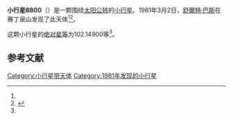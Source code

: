 {{Infobox planet
| bgcolour = #FFFFC0
| name = 8800
| symbol = 
| image = 
| caption = 
| discovery = yes
| discovery_ref = 
| discoverer = [[舒爾特·巴斯|舒爾特·巴斯]]
| discovery_site = [[赛丁泉山|赛丁泉山]] 
| discovered = 1981年3月2日
| designations = yes
| mp_name = 
| named_after = 
| alt_names = 1981 EB26/ 1995 QL10
| mp_category = [[主带小行星|主带小行星]]
| orbit_ref = <ref name="a">[http://ssd.jpl.nasa.gov/sbdb.cgi?sstr=8800 8800] {{Wayback|url=http://ssd.jpl.nasa.gov/sbdb.cgi?sstr=8800 |date=20110609195004 }}，小行星數據庫瀏覽器（JPL Small-Body Database Browser）－[[美国国家航空航天局|美国国家航空航天局]]喷气推进实验室</ref>
| epoch = 2456400.5 (2013年4月18日更新)
| aphelion = {{convert|3.6756597|AU|km|3|abbr=on|lk=out}}
| perihelion = {{convert|2.6510291|AU|km|3|abbr=on}}
| semimajor = {{convert|3.1633444|AU|km|3|abbr=on}}
| eccentricity = 0.1619537
| period = 2055.029817 [[日|日]]<br />5.63[[儒略年|儒略年]]
| avg_speed = 
| inclination = 4.19196
| asc_node = 349.22196
| mean_anomaly = 
| arg_peri = 102.14900
| satellites = 
| physical_characteristics = yes
| dimensions = 
| mass = 
| density = 
| surface_grav = 
| escape_velocity = 
| sidereal_day = 
| axial_tilt = 
| pole_ecliptic_lat = 
| pole_ecliptic_lon = 
| albedo = 
| temperatures= 
| temp_name1 = 
| mean_temp_1 = 
| max_temp_1 = 
| temp_name2 = 
| max_temp_2 = 
| spectral_type = 
| abs_magnitude = 102.14900
}}

'''小行星8800'''（{{lang-en|8800}}）是一颗围绕[[太阳|太阳]][[公转|公转]]的[[小行星|小行星]]。1981年3月2日，[[舒爾特·巴斯|舒爾特·巴斯]]在赛丁泉山发现了此天体<ref name="a" /><ref>{{cite news|title=小行星列表|url=http://cfa-www.harvard.edu/iau/lists/NumberedMPs.txt|accessdate=2013-07-08|newspaper=哈佛大学|archive-date=2008-05-17|archive-url=https://web.archive.org/web/20080517010638/http://cfa-www.harvard.edu/iau/lists/NumberedMPs.txt|dead-url=no}}</ref>。

这颗小行星的[[绝对星等|绝对星等]]为102.14900等<ref name="a" />。

==参考文献==
{{reflist}}
{{Minor Planet Number|[[小行星8799|小行星8799]]|[[小行星8801|小行星8801]]}}

{{小天体}}

[[Category:小行星带天体|Category:小行星带天体]]
[[Category:1981年发现的小行星|Category:1981年发现的小行星]]

{{asteroid-stub}}